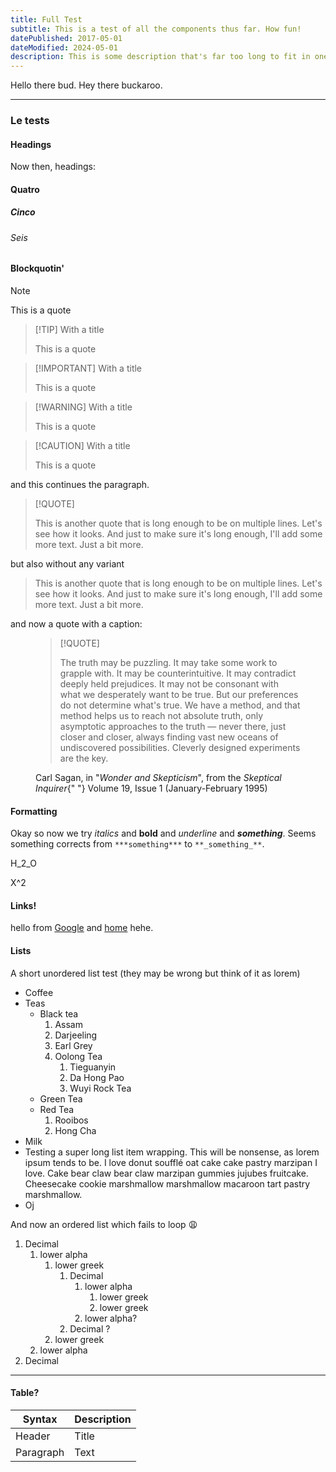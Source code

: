 ```yaml
---
title: Full Test
subtitle: This is a test of all the components thus far. How fun!
datePublished: 2017-05-01
dateModified: 2024-05-01
description: This is some description that's far too long to fit in one line when listed on a page.
---
```


Hello there bud. Hey there buckaroo.

---

### Le tests

#### Headings

Now then, headings:

#### Quatro

##### Cinco

###### Seis

#### Blockquotin'

> [!NOTE]
>
> This is a quote

> [!TIP] With a title
>
> This is a quote

> [!IMPORTANT] With a title
>
> This is a quote

> [!WARNING] With a title
>
> This is a quote

> [!CAUTION] With a title
>
> This is a quote

and this continues the paragraph.

> [!QUOTE]
>
> This is another quote that is long enough to be on multiple lines. Let's see how it looks. And just to make sure it's long enough, I'll add some more text. Just a bit more.

but also without any variant

> This is another quote that is long enough to be on multiple lines. Let's see how it looks. And just to make sure it's long enough, I'll add some more text. Just a bit more.

and now a quote with a caption:

<figure>

> [!QUOTE]
>
> The truth may be puzzling. It may take some work to grapple with. It may be counterintuitive.
> It may contradict deeply held prejudices. It may not be consonant with what we desperately
> want to be true. But our preferences do not determine what's true. We have a method, and that
> method helps us to reach not absolute truth, only asymptotic approaches to the truth — never
> there, just closer and closer, always finding vast new oceans of undiscovered possibilities.
> Cleverly designed experiments are the key.

  <figcaption>
    Carl Sagan, in "<cite>Wonder and Skepticism</cite>", from the <cite>Skeptical Inquirer</cite>{" "}
    Volume 19, Issue 1 (January-February 1995)
  </figcaption>
</figure>

#### Formatting

Okay so now we try _italics_ and **bold** and _underline_ and **_something_**. Seems something corrects from `***something***` to `**_something_**`.

H_2_O

X^2

#### Links!

hello from [Google](https://google.com) and [home](/) hehe.

#### Lists

A short unordered list test (they may be wrong but think of it as lorem)

- Coffee
- Teas
  - Black tea
    1. Assam
    2. Darjeeling
    3. Earl Grey
    4. Oolong Tea
       1. Tieguanyin
       2. Da Hong Pao
       3. Wuyi Rock Tea
  - Green Tea
  - Red Tea
    1. Rooibos
    2. Hong Cha
- Milk
- Testing a super long list item wrapping. This will be nonsense, as lorem ipsum tends to
  be. I love donut soufflé oat cake cake pastry marzipan I love. Cake bear claw bear claw
  marzipan gummies jujubes fruitcake. Cheesecake cookie marshmallow marshmallow macaroon
  tart pastry marshmallow.
- Oj

And now an ordered list which fails to loop :weary:

1. Decimal
   1. lower alpha
      1. lower greek
         1. Decimal
            1. lower alpha
               1. lower greek
               1. lower greek
            2. lower alpha?
         2. Decimal ?
      1. lower greek
   1. lower alpha
1. Decimal

---

#### Table?

| Syntax    | Description |
| --------- | ----------- |
| Header    | Title       |
| Paragraph | Text        |
